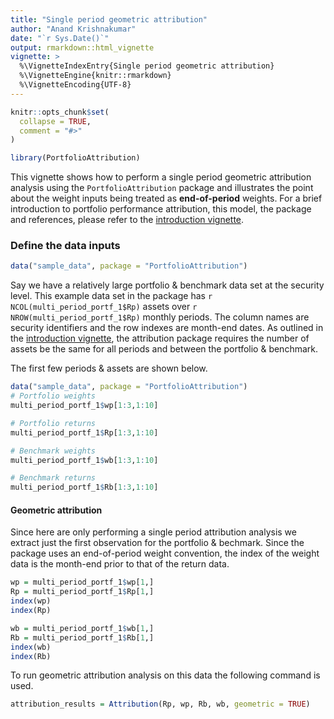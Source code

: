 ```yaml
---
title: "Single period geometric attribution"
author: "Anand Krishnakumar"
date: "`r Sys.Date()`"
output: rmarkdown::html_vignette
vignette: >
  %\VignetteIndexEntry{Single period geometric attribution}
  %\VignetteEngine{knitr::rmarkdown}
  %\VignetteEncoding{UTF-8}
---
```


```r
knitr::opts_chunk$set(
  collapse = TRUE,
  comment = "#>"
)

library(PortfolioAttribution)
```

This vignette shows how to perform a single period geometric attribution analysis using the `PortfolioAttribution` package and illustrates the point about the weight inputs being treated as __end-of-period__ weights. For a brief introduction to portfolio performance attribution, this model, the package and references, please refer to the [introduction vignette](introduction.html).



### Define the data inputs

```r
data("sample_data", package = "PortfolioAttribution")
```

Say we have a relatively large portfolio & benchmark data set at the security level. This example data set in the package has `r NCOL(multi_period_portf_1$Rp)` assets over `r NROW(multi_period_portf_1$Rp)` monthly periods. The column names are security identifiers and the row indexes are month-end dates. As outlined in the [introduction vignette](introduction.html), the attribution package requires the number of assets be the same for all periods and between the portfolio & benchmark.

The first few periods & assets are shown below.

```r
data("sample_data", package = "PortfolioAttribution")
# Portfolio weights
multi_period_portf_1$wp[1:3,1:10]

# Portfolio returns
multi_period_portf_1$Rp[1:3,1:10]

# Benchmark weights
multi_period_portf_1$wb[1:3,1:10]

# Benchmark returns
multi_period_portf_1$Rb[1:3,1:10]
```

#### Geometric attribution

Since here are only performing a single period attribution analysis we extract just the first observation for the portfolio & bechmark. Since the package uses an end-of-period weight convention, the index of the weight data is the month-end prior to that of the return data.

```r
wp = multi_period_portf_1$wp[1,]
Rp = multi_period_portf_1$Rp[1,]
index(wp)
index(Rp)

wb = multi_period_portf_1$wb[1,]
Rb = multi_period_portf_1$Rb[1,]
index(wb)
index(Rb)
```

To run geometric attribution analysis on this data the following command is used.

```r
attribution_results = Attribution(Rp, wp, Rb, wb, geometric = TRUE)
```
